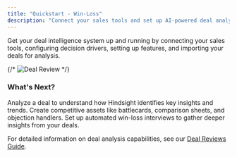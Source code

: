 ```yaml
---
title: "Quickstart - Win-Loss"
description: "Connect your sales tools and set up AI-powered deal analysis in 4 steps"
---
```


Get your deal intelligence system up and running by connecting your sales tools, configuring decision drivers, setting up features, and importing your deals for analysis.

{/* <img alt="Deal Review" classname="block" src="/images/deals-home.png" /> */}
<DealReviewSetup />


### What's Next?
<CardGroup cols={3}>
  <Card title="Analyze Deal Patterns" icon="chart-line" href="/workflows/analyze-deals">
    Analyze a deal to understand how Hindsight identifies key insights and trends.
  </Card>
  <Card title="Generate Assets" icon="crosshairs-simple" href="/workflows/generate-custom-assets">
    Create competitive assets like battlecards, comparison sheets, and objection handlers.
  </Card>
  <Card title="Win-Loss Interviews" icon="users-viewfinder" href="/platform/win-loss-interviews">
    Set up automated win-loss interviews to gather deeper insights from your deals.
  </Card>
</CardGroup>

For detailed information on deal analysis capabilities, see our [Deal Reviews Guide](/platform/deal-reviews).


